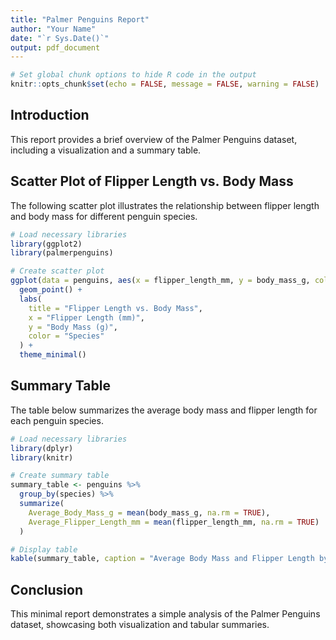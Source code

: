 ```yaml
---
title: "Palmer Penguins Report"
author: "Your Name"
date: "`r Sys.Date()`"
output: pdf_document
---
```


```r
# Set global chunk options to hide R code in the output
knitr::opts_chunk$set(echo = FALSE, message = FALSE, warning = FALSE)
```

## Introduction

This report provides a brief overview of the Palmer Penguins dataset, including a visualization and a summary table.

## Scatter Plot of Flipper Length vs. Body Mass

The following scatter plot illustrates the relationship between flipper length and body mass for different penguin species.

```r
# Load necessary libraries
library(ggplot2)
library(palmerpenguins)

# Create scatter plot
ggplot(data = penguins, aes(x = flipper_length_mm, y = body_mass_g, color = species)) +
  geom_point() +
  labs(
    title = "Flipper Length vs. Body Mass",
    x = "Flipper Length (mm)",
    y = "Body Mass (g)",
    color = "Species"
  ) +
  theme_minimal()
```

## Summary Table

The table below summarizes the average body mass and flipper length for each penguin species.

```r
# Load necessary libraries
library(dplyr)
library(knitr)

# Create summary table
summary_table <- penguins %>%
  group_by(species) %>%
  summarize(
    Average_Body_Mass_g = mean(body_mass_g, na.rm = TRUE),
    Average_Flipper_Length_mm = mean(flipper_length_mm, na.rm = TRUE)
  )

# Display table
kable(summary_table, caption = "Average Body Mass and Flipper Length by Species")
```

## Conclusion

This minimal report demonstrates a simple analysis of the Palmer Penguins dataset, showcasing both visualization and tabular summaries.

